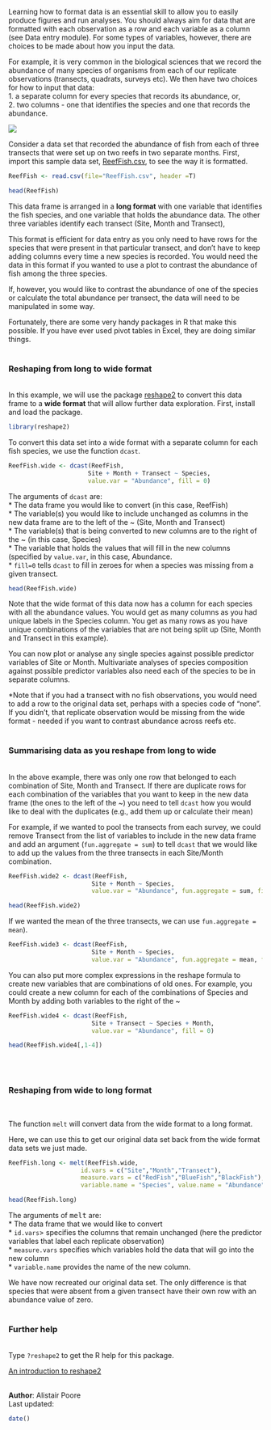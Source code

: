 Learning how to format data is an essential skill to allow you to easily produce figures and run analyses. You should always aim for data that are formatted with each observation as a row and each variable as a column (see Data entry module). For some types of variables, however, there are choices to be made about how you input the data.

For example, it is very common in the biological sciences that we record the abundance of many species of organisms from each of our replicate observations (transects, quadrats, surveys etc). We then have two choices for how to input that data:  
1. a separate column for every species that records its abundance, or,  
2. two columns - one that identifies the species and one that records the abundance.

![](Reshaping_data_image.jpg)

Consider a data set that recorded the abundance of fish from each of three transects that were set up on two reefs in two separate months. First, import this sample data set, [ReefFish.csv](http://environmentalcomputing.net/wp-content/uploads/2016/05/ReefFish.csv), to see the way it is formatted.

```{r}
ReefFish <- read.csv(file="ReefFish.csv", header =T)
```

```{r,echo =F}
head(ReefFish)
```

This data frame is arranged in a **long format** with one variable that identifies the fish species, and one variable that holds the abundance data. The other three variables identify each transect (Site, Month and Transect),

This format is efficient for data entry as you only need to have rows for the species that were present in that particular transect, and don't have to keep adding columns every time a new species is recorded. You would need the data in this format if you wanted to use a plot to contrast the abundance of fish among the three species.

If, however, you would like to contrast the abundance of one of the species or calculate the total abundance per transect, the data will need to be manipulated in some way.

Fortunately, there are some very handy packages in R that make this possible. If you have ever used pivot tables in Excel, they are doing similar things.
<br><br>

### Reshaping from long to wide format
<br>
In this example, we will use the package [reshape2](https://cran.r-project.org/web/packages/reshape2/) to convert this data frame to a **wide format** that will allow further data exploration. First, install and load the package.

```{r,warning=F}
library(reshape2)
```

To convert this data set into a wide format with a separate column for each fish species, we use the function `dcast`.

```{r}
ReefFish.wide <- dcast(ReefFish,
                      Site + Month + Transect ~ Species,
                      value.var = "Abundance", fill = 0)
```

The arguments of `dcast` are:  
* The data frame you would like to convert (in this case, ReefFish)  
* The variable(s) you would like to include unchanged as columns in the new data frame are to the left of the ~ (Site, Month and Transect)  
* The variable(s) that is being converted to new columns are to the right of the ~ (in this case, Species)  
* The variable that holds the values that will fill in the new columns (specified by `value.var`, in this case, Abundance.  
* `fill=0` tells `dcast` to fill in zeroes for when a species was missing from a given transect.


```{r,echo =F}
head(ReefFish.wide)
```

Note that the wide format of this data now has a column for each species with all the abundance values. You would get as many columns as you had unique labels in the Species column. You get as many rows as you have unique combinations of the variables that are not being split up (Site, Month and Transect in this example).

You can now plot or analyse any single species against possible predictor variables of Site or Month. Multivariate analyses of species composition against possible predictor variables also need each of the species to be in separate columns.

*Note that if you had a transect with no fish observations, you would need to add a row to the original data set, perhaps with a species code of "none". If you didn't, that replicate observation would be missing from the wide format - needed if you want to contrast abundance across reefs etc.
<br><br>

### Summarising data as you reshape from long to wide
<br>
In the above example, there was only one row that belonged to each combination of Site, Month and Transect. If there are duplicate rows for each combination of the variables that you want to keep in the new data frame (the ones to the left of the ~) you need to tell `dcast` how you would like to deal with the duplicates (e.g., add them up or calculate their mean)

For example, if we wanted to pool the transects from each survey, we could remove Transect from the list of variables to include in the new data frame and add an argument (`fun.aggregate = sum`) to tell `dcast` that we would like to add up the values from the three transects in each Site/Month combination. 

```{r}
ReefFish.wide2 <- dcast(ReefFish,
                       Site + Month ~ Species,
                       value.var = "Abundance", fun.aggregate = sum, fill = 0)
```


```{r,echo =F}
head(ReefFish.wide2)
```

If we wanted the mean of the three transects, we can use `fun.aggregate = mean`).

```{r}
ReefFish.wide3 <- dcast(ReefFish,
                       Site + Month ~ Species,
                       value.var = "Abundance", fun.aggregate = mean, fill = 0)
```

You can also put more complex expressions in the reshape formula to create new variables that are combinations of old ones. For example, you could create a new column for each of the combinations of Species and Month by adding both variables to the right of the ~

```{r}
ReefFish.wide4 <- dcast(ReefFish,
                       Site + Transect ~ Species + Month,
                       value.var = "Abundance", fill = 0)
```

```{r,echo =F}
head(ReefFish.wide4[,1-4])
```
<br><br>


### Reshaping from wide to long format
<br>

The function `melt` will convert data from the wide format to a long format.

Here, we can use this to get our original data set back from the wide format data sets we just made.

```{r}
ReefFish.long <- melt(ReefFish.wide,
                    id.vars = c("Site","Month","Transect"),
                    measure.vars = c("RedFish","BlueFish","BlackFish"),
                    variable.name = "Species", value.name = "Abundance")
```

```{r,echo =F}
head(ReefFish.long)
```

The arguments of <font face="monospace">melt</font> are:  
* The data frame that we would like to convert  
* `id.vars`> specifies the columns that remain unchanged (here the predictor variables that label each replicate observation)  
* `measure.vars` specifies which variables hold the data that will go into the new column  
* `variable.name` provides the name of the new column.  

We have now recreated our original data set. The only difference is that species that were absent from a given transect have their own row with an abundance value of zero.
<br><br>

### Further help
<br>
Type `?reshape2` to get the R help for this package.

[An introduction to reshape2](http://seananderson.ca/2013/10/19/reshape.html)
<br><br>

**Author**: Alistair Poore
<br>
Last updated:
```{r,echo=F}
date()
```